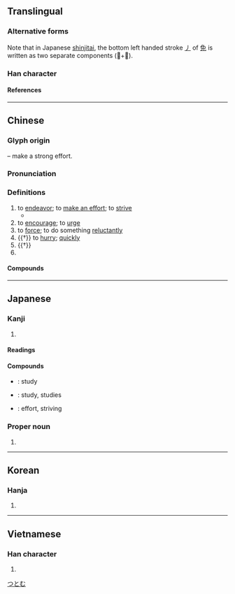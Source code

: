 {{character info}}
{{character info|0xFA33}}
{{character info|0x2F826}}
==Translingual==
{{ja-forms|勉|勉|勉}}

===Alternative forms===
Note that in Japanese [[shinjitai]], the bottom left handed stroke [[㇓]] of [[免]] is written as two separate components (𫩏+儿).

===Han character===
{{Han char|rn=19|rad=力|as=07|asj=08|sn=9|snj=10|four=24212|canj=NUKS|ids=⿺免力}}

====References====
{{Han ref|kx=0147.370|dkj=02384|dj=0333.020|hdz=10372.030|uh=52C9}}

----

==Chinese==
{{zh-forms}}

===Glyph origin===
{{Han etym}}
{{Han compound|免|力|t2=strong|ls=psc|c1=p|c2=s}} – make a strong effort.

===Pronunciation===
{{zh-pron
|m=miǎn
|c=min5
|mn=bián
|mn-t=miang2/miêng2
|mn-t_note=miang2 - Shantou; miêng2 - Chaozhou
|mc=y
|oc=y
|cat=v
}}

===Definitions===
{{zh-hanzi}}

# to [[endeavor]]; to [[make an effort]]; to [[strive]]
#* {{zh-x|公子 勉-之 矣！老臣 不能 從。|'''Strive''', my prince! Your old servant is unable to help.|ref=Shiji}}
# to [[encourage]]; to [[urge]]
# to [[force]]; to do something [[reluctant]]ly
# {{†}} to [[hurry]]; [[quickly]]
# {{†}} {{zh-alt-form|娩|to [[give birth]] to a [[child]]}}
# {{surname|zh}}

====Compounds====
{{zh-der|勉力|勉勵|勉強|勉為其難|勤勉|互勉|慰勉|強勉|勉思|奮勉|困知勉行|嘉勉|勸勉|勉生|僶勉|戒勉|獎勉|淬勉|勗勉|期勉|訓勉|黽勉|自勉}}

----

==Japanese==
{{ja-kanji forms|k=y}}

===Kanji===
{{ja-kanji|grade=3|rs=力07}}

# {{rfdef|ja}}

====Readings====
{{ja-readings
|goon=めん
|kanon=べん
|kun=つと-める, はげ-ます, やつ, ひこ
}}

====Compounds====
* {{ja-r|勉学|べんがく}}: study
* {{ja-r|勉強|べんきょう}}: study, studies
* {{ja-r|勉励|べんれい}}: effort, striving

===Proper noun===
{{ja-pos|proper|つとむ}}

# {{given name|ja|male}}

[[Category:Japanese male given names|つとむ]]

----

==Korean==

===Hanja===
{{ko-hanja|면}}

# {{rfdef|ko|sort=力07}}

----

==Vietnamese==

===Han character===
{{vi-readings|reading=[[miễn]], [[mến]], [[mễn]], [[mịn]]|rs=力07}}

# {{rfdef|vi|sort=力07}}